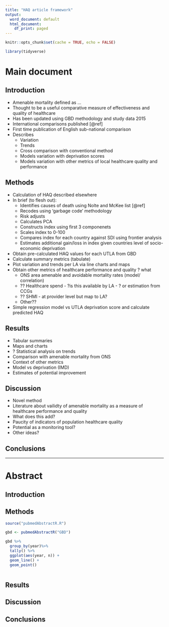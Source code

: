 ```yaml
---
title: "HAQ article framework"
output:
  word_document: default
  html_document:
    df_print: paged
---
```


```r

knitr::opts_chunk$set(cache = TRUE, echo = FALSE)

library(tidyverse)


```

# Main document

## Introduction

* Amenable mortality defined as ...
* Thought to be a useful comparative measure of effectiveness and quality of healthcare
* Has been updated using GBD methodology and study data 2015
* International comparisons published [@ref]
* First time publication of English sub-national comparison
* Describes
    + Variation
    + Trends
    + Cross comparison with conventional method
    + Models variation with deprivation scores
    + Models variation with other metrics of local healthcare quality and performance 
   


## Methods

* Calculation of HAQ described elsewhere
* In brief (to flesh out):
    + Identifies causes of death using Nolte and McKee list [@ref]
    + Recodes using 'garbage code' methodology
    + Risk adjusts
    + Calculates PCA
    + Constructs index using first 3 componenets
    + Scales index to 0-100
    + Compares index for each country against SDI using frontier analysis
    + Estimates additional gain/loss in index given countries level of socio-economic deprivation
* Obtain pre-calculated HAQ values for each UTLA from GBD
* Calculate summary metrics (tabulate)
* Plot variation and trends per LA via line charts and maps
* Obtain other metrics of healthcare performance and quality ? what
    + ONS area amenable and avoidable mortality rates (model/ correlation)
    + ?? Healthcare spend - ?is this available by LA - ? or estimation from CCGs
    + ?? SHMI - at provider level but map to LA?
    + Other??
* Simple regression model vs UTLA deprivation score and calculate predicted HAQ    

    


## Results

* Tabular summaries
* Maps and charts
* ? Statistical analysis on trends
* Comparison with amenable mortality from ONS
* Context of other metrics
* Model vs deprivation (IMD)
* Estimates of potential improvement




## Discussion

* Novel method
* Literature about vailidty of amenable mortality as a measure of healthcare performance and quality
* What does this add?
* Paucity of indicators of population healthcare quality
* Potential as a monitoring tool?
* Other ideas?


## Conclusions
**********
# Abstract

## Introduction



## Methods

```r

source("pubmedAbstractR.R")

gbd <- pubmedAbstractR("GBD")

gbd %>%
  group_by(year)%>%
  tally() %>%
  ggplot(aes(year, n)) +
  geom_line() +
  geom_point()



```



## Results


## Discussion

## Conclusions
